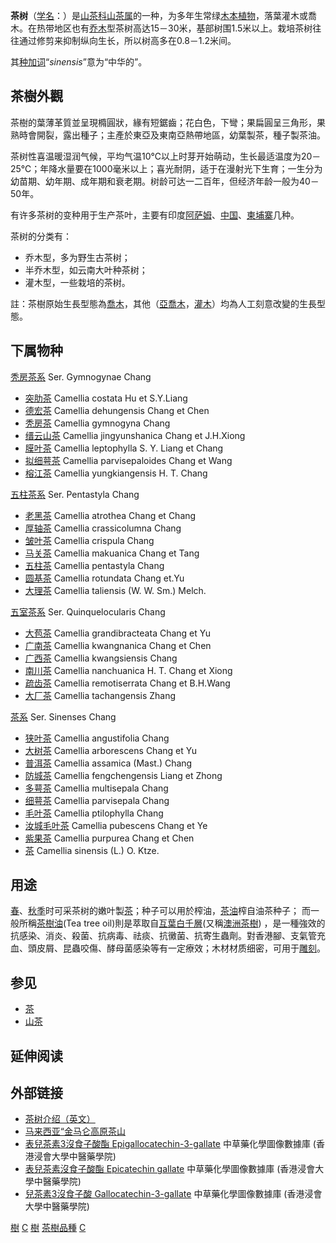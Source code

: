 {{ctm}}
{{Speciesbox 
| image = Camellia sinensis - Köhler–s Medizinal-Pflanzen-025.jpg
| image_caption = 《[[科勒藥用植物|科勒藥用植物]]》(1897), <br>''Camellia sinensis''
| genus = Camellia
| species = sinensis
| authority = ([[L.|L.]]) [[Kuntze|Kuntze]], 1887
}}

'''茶树'''（[[学名|学名]]：''{{lang|la|Camellia sinensis}}''）是[[山茶科|山茶科]][[山茶属|山茶属]]的一种，为多年生常绿[[木本植物|木本植物]]，落葉灌木或喬木。在热带地区也有[[乔木|乔木]]型茶树高达15－30米，基部树围1.5米以上。栽培茶树往往通过修剪来抑制纵向生长，所以树高多在0.8－1.2米间。

其[[种加词|种加词]]“''sinensis''”意为“中华的”。

== 茶樹外觀 ==
茶樹的葉薄革質並呈現橢圓狀，緣有短鋸齒；花白色，下彎；果扁圓呈三角形，果熟時會開裂，露出種子；主產於東亞及東南亞熱帶地區，幼葉製茶，種子製茶油。

茶树性喜温暖湿润气候，平均气温10℃以上时芽开始萌动，生长最适温度为20－25℃；年降水量要在1000毫米以上；喜光耐阴，适于在漫射光下生育；一生分为幼苗期、幼年期、成年期和衰老期。树龄可达一二百年，但经济年龄一般为40－50年。

有许多茶树的变种用于生产茶叶，主要有印度[[阿萨姆|阿萨姆]]、[[中国|中国]]、[[柬埔寨|柬埔寨]]几种。

茶树的分类有：
* 乔木型，多为野生古茶树；
* 半乔木型，如云南大叶种茶树；
* 灌木型，一些栽培的茶树。
註：茶樹原始生長型態為[[喬木|喬木]]，其他（[[亞喬木|亞喬木]]，[[灌木|灌木]]）均為人工刻意改變的生長型態。
{{gallery
|File:Camellia sinensis1.jpg|植株
|File:Flower of Tea Plant.jpg|花
|File:Camellia sinensis-fruto.jpg|蒴果
|File:Camellia sinensis MHNT.BOT.2016.12.24.jpg|种子标本
}}

==下属物种==
; [[秃房茶系|秃房茶系]] Ser. Gymnogynae Chang	
* [[突肋茶|突肋茶]] Camellia costata Hu et S.Y.Liang
* [[德宏茶|德宏茶]] Camellia dehungensis Chang et Chen
* [[秃房茶|秃房茶]] Camellia gymnogyna Chang
* [[缙云山茶|缙云山茶]] Camellia jingyunshanica Chang et J.H.Xiong
* [[膜叶茶|膜叶茶]] Camellia leptophylla S. Y. Liang et Chang
* [[拟细萼茶|拟细萼茶]] Camellia parvisepaloides Chang et Wang
* [[榕江茶|榕江茶]] Camellia yungkiangensis H. T. Chang
; [[五柱茶系|五柱茶系]] Ser. Pentastyla Chang	
* [[老黑茶|老黑茶]] Camellia atrothea Chang et Chang
* [[厚轴茶|厚轴茶]] Camellia crassicolumna Chang
* [[皱叶茶|皱叶茶]] Camellia crispula Chang
* [[马关茶|马关茶]] Camellia makuanica Chang et Tang
* [[五柱茶|五柱茶]] Camellia pentastyla Chang
* [[圆基茶|圆基茶]] Camellia rotundata Chang et.Yu
* [[大理茶|大理茶]] Camellia taliensis (W. W. Sm.) Melch.
;[[五室茶系|五室茶系]] Ser. Quinquelocularis Chang	
* [[大苞茶|大苞茶]] Camellia grandibracteata Chang et Yu
* [[广南茶|广南茶]] Camellia kwangnanica Chang et Chen
* [[广西茶|广西茶]] Camellia kwangsiensis Chang
* [[南川茶|南川茶]] Camellia nanchuanica H. T. Chang et Xiong
* [[疏齿茶|疏齿茶]] Camellia remotiserrata Chang et B.H.Wang
* [[大厂茶|大厂茶]] Camellia tachangensis Zhang
;[[茶系|茶系]] Ser. Sinenses Chang	
* [[狭叶茶|狭叶茶]] Camellia angustifolia Chang
* [[大树茶|大树茶]] Camellia arborescens Chang et Yu
* [[普洱茶|普洱茶]] Camellia assamica (Mast.) Chang
* [[防城茶|防城茶]] Camellia fengchengensis Liang et Zhong
* [[多萼茶|多萼茶]] Camellia multisepala Chang
* [[细萼茶|细萼茶]] Camellia parvisepala Chang
* [[毛叶茶|毛叶茶]] Camellia ptilophylla Chang
* [[汝城毛叶茶|汝城毛叶茶]] Camellia pubescens Chang et Ye
* [[紫果茶|紫果茶]] Camellia purpurea Chang et Chen
* [[茶|茶]] Camellia sinensis (L.) O. Ktze.

== 用途 ==
[[春季|春]]、[[秋季|秋季]]时可采茶树的嫩叶製[[茶|茶]]；种子可以用於榨油，[[茶油|茶油]]榨自油茶种子； 而一般所稱[[茶樹油|茶樹油]](Tea tree oil)則是萃取自[[互葉白千層|互葉白千層]](又稱[[澳洲茶樹|澳洲茶樹]]) ，是一種強效的抗感染、消炎、殺菌、抗病毒、祛痰、抗黴菌、抗寄生蟲劑。對香港腳、支氣管充血、頭皮屑、昆蟲咬傷、酵母菌感染等有一定療效；木材材质细密，可用于[[雕刻|雕刻]]。

== 参见 ==
*[[茶|茶]]
*[[山茶|山茶]]

== 延伸阅读 ==
{{Wikisource further reading}}

== 外部链接 ==
{{commons|Camellia sinensis}}
*[http://www.hort.purdue.edu/newcrop/duke_energy/Camellia_sinensis.html 茶树介绍（英文）]
*[http://www.visitcameronhighlands.com/index.php?option=com_content&task=view&id=65&Itemid=96 马来西亚“金马仑高原茶山]{{dead link|date=2018年4月 |bot=InternetArchiveBot |fix-attempted=yes }}
* [http://libproject.hkbu.edu.hk/was40/detail?channelid=22253&lang=cht&searchword=code=P00431 表兒茶素3沒食子酸酯 Epigallocatechin-3-gallate] 中草藥化學圖像數據庫 (香港浸會大學中醫藥學院) {{zh}}{{en}}
* [http://libproject.hkbu.edu.hk/was40/detail?channelid=22253&lang=cht&searchword=code=P00432 表兒茶素沒食子酸酯 Epicatechin gallate] 中草藥化學圖像數據庫 (香港浸會大學中醫藥學院) {{zh}}{{en}}
* [http://libproject.hkbu.edu.hk/was40/detail?channelid=22253&lang=cht&searchword=code=P00433 兒茶素3沒食子酸 Gallocatechin-3-gallate] 中草藥化學圖像數據庫 (香港浸會大學中醫藥學院) {{zh}}{{en}}
{{Taxonbar|from=Q101815}}

[[Category:藥用植物|樹]]
[[Category:山茶屬|C]]
[[Category:茶的製作|樹]]
[[Category:茶樹品種|]]
[[Category:1887年描述的植物|C]]
